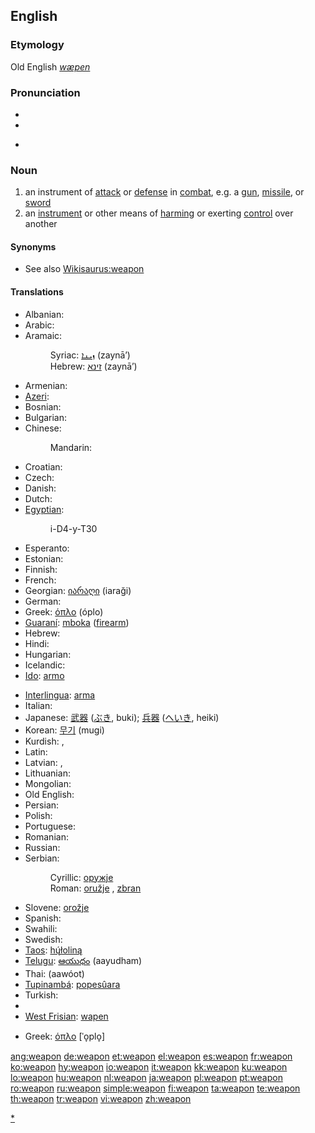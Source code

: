 ==English==

===Etymology===
Old English ''[[wæpen]]''

===Pronunciation===
* {{IPA|/wɛpən/}}
* {{audio|en-us-weapon.ogg|Audio (US)}}

* {{rhymes|ɛpən}}

===Noun===
{{en-noun}}

# an instrument of [[attack]] or [[defense]] in [[combat]], e.g. a [[gun]], [[missile]], or [[sword]]
# an [[instrument]] or other means of [[harm]]ing or exerting [[control]] over another

====Synonyms====
* See also [[Wikisaurus:weapon]]

====Translations====
{{trans-top|instrument of attack or defense in combat}}
* Albanian: {{t+|sq|armë|xs=Albanian}}
* Arabic: {{t|ar|سلاح|m|tr=silāH|sc=Arab}}
* Aramaic:
*: Syriac: [[ܙܝܢܐ]] (zaynā’) {{m}}
*: Hebrew: [[זינא]] (zaynā’) {{m}}
* Armenian: {{t-|hy|զենք|tr=zenk'|sc=Armn|xs=Armenian}}
* [[Azeri]]: {{t+|az|silah|xs=Azeri}}
* Bosnian: {{t-|bs|oružje|n}}
* Bulgarian: {{t+|bg|оръжие|n|sc=Cyrl}}
* Chinese:
*: Mandarin: {{t|zh|武器|tr=wǔqì|sc=Hani}}
* Croatian: {{t-|hr|oružje|n}}
* Czech: {{t+|cs|zbraň|f}}
* Danish: {{t-|da|våben|n}}
* Dutch: {{t+|nl|wapen|n}}
* [[Egyptian]]: {{tø|egy|ỉry|alt=ry|sc=Egyp}}
*: <hiero>i-D4-y-T30</hiero>
* Esperanto: {{t-|eo|armilo|xs=Esperanto}}
* Estonian: {{t-|et|relv}}
* Finnish: {{t+|fi|ase}}
* French: {{t+|fr|arme|f}}
* Georgian: [[იარაღი]] (iaraği)
* German: {{t+|de|Waffe|f}}
* Greek: [[όπλο]] (óplo) {{n}}
* [[Guaraní]]: [[mboka]] ([[firearm]])
* Hebrew: {{t-|he|נשק|m|sc=Hebr}}
* Hindi: {{t-|hi|हथियार|sc=Deva|xs=Hindi}}
* Hungarian: {{t+|hu|fegyver}}
* Icelandic: {{t-|is|vopn|n}}
* [[Ido]]: [[armo]]
{{trans-mid}}
* [[Interlingua]]: [[arma]]
* Italian: {{t+|it|arma|f}}
* Japanese: [[武器]] ([[ぶき]], buki); [[兵器]] ([[へいき]], heiki)
* Korean: [[무기]] (mugi)
* Kurdish: {{t+|ku|çek}}, {{t+|ku|sîleh}}
* Latin: {{t-|la|arma|n|p}}
* Latvian: {{t|lv|ierocis|xs=Latvian}}, {{t|lv|ieroči|xs=Latvian}}
* Lithuanian: {{t|lt|ginklas|xs=Lithuanian}}
* Mongolian: {{t|mn|зэвсэг|sc=Cyrl|xs=Mongolian}}
* Old English: {{t-|ang|wæpen|alt=wǣpen|xs=Old English}}
* Persian: {{t+|fa|سلاح|alt=سِلاح|tr=selâħ|sc=fa-Arab|xs=Persian}}
* Polish: {{t+|pl|broń|f}}
* Portuguese: {{t+|pt|arma|f}}
* Romanian: {{t+|ro|armă|f}}
* Russian: {{t+|ru|оружие|n|tr=orúžije|sc=Cyrl}}
* Serbian:
*: Cyrillic: [[оружје]] {{n}}
*: Roman: [[oružje#Serbian|oružje]] {{n}}, [[zbran]]
* Slovene: [[orožje]] {{n}}
* Spanish: {{t+|es|arma|f}}
* Swahili: {{t|sw|silaha|xs=Swahili}}
* Swedish: {{t+|sv|vapen|n}}
* [[Taos]]: [[hų́łoliną]]
* [[Telugu]]: [[ఆయుధం]] (aayudham)
* Thai: {{Thai|[[อาวุธ]]}} (aawóot)
* [[Tupinambá]]: [[popesûara]]
* Turkish: {{t+|tr|silah}}
* {{trreq|Welsh}}
* [[West Frisian]]: [[wapen]]
{{trans-bottom}}

{{trans-top|means of harming or exerting control}}
* Greek: [[όπλο]] [ˈo̞plo̞] {{n}}
{{trans-mid}}
{{trans-bottom}}

[[Category:Weapons|*]]

[[ang:weapon]]
[[de:weapon]]
[[et:weapon]]
[[el:weapon]]
[[es:weapon]]
[[fr:weapon]]
[[ko:weapon]]
[[hy:weapon]]
[[io:weapon]]
[[it:weapon]]
[[kk:weapon]]
[[ku:weapon]]
[[lo:weapon]]
[[hu:weapon]]
[[nl:weapon]]
[[ja:weapon]]
[[pl:weapon]]
[[pt:weapon]]
[[ro:weapon]]
[[ru:weapon]]
[[simple:weapon]]
[[fi:weapon]]
[[ta:weapon]]
[[te:weapon]]
[[th:weapon]]
[[tr:weapon]]
[[vi:weapon]]
[[zh:weapon]]